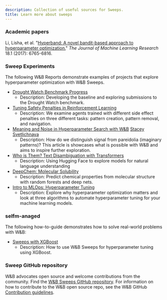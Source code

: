 ```yaml
---
description: Collection of useful sources for Sweeps.
title: Learn more about sweeps
---
```


### Academic papers

Li, Lisha, et al. "[Hyperband: A novel bandit-based approach to hyperparameter optimization.](https://arxiv.org/pdf/1603.06560.pdf)" _The   Journal of Machine Learning Research_ 18.1 (2017): 6765-6816.

### Sweep Experiments

The following W&B Reports demonstrate examples of projects that explore hyperparameter optimization with W&B Sweeps.

* [Drought Watch Benchmark Progress](https://wandb.ai/stacey/droughtwatch/reports/Drought-Watch-Benchmark-Progress--Vmlldzo3ODQ3OQ)
  * Description: Developing the baseline and exploring submissions to the Drought Watch benchmark.
* [Tuning Safety Penalties in Reinforcement Learning](https://wandb.ai/safelife/benchmark-sweeps/reports/Tuning-Safety-Penalties-in-Reinforcement-Learning---VmlldzoyNjQyODM)
  * Description: We examine agents trained with different side effect penalties on three different tasks: pattern creation, pattern removal, and navigation.
* [Meaning and Noise in Hyperparameter Search with W&B](https://wandb.ai/stacey/pytorch_intro/reports/Meaning-and-Noise-in-Hyperparameter-Search--Vmlldzo0Mzk5MQ) [Stacey Svetlichnaya](https://wandb.ai/stacey)
  * Description: How do we distinguish signal from pareidolia (imaginary patterns)? This article is showcases what is possible with W&B and aims to inspire further exploration.
* [Who is Them? Text Disambiguation with Transformers](https://wandb.ai/stacey/winograd/reports/Who-is-Them-Text-Disambiguation-with-Transformers--VmlldzoxMDU1NTc)
  * Description: Using Hugging Face to explore models for natural language understanding
* [DeepChem: Molecular Solubility](https://wandb.ai/stacey/deepchem_molsol/reports/DeepChem-Molecular-Solubility--VmlldzoxMjQxMjM)
  * Description: Predict chemical properties from molecular structure with random forests and deep nets.
* [Intro to MLOps: Hyperparameter Tuning](https://wandb.ai/iamleonie/Intro-to-MLOps/reports/Intro-to-MLOps-Hyperparameter-Tuning--VmlldzozMTg2OTk3)
  * Description: Explore why hyperparameter optimization matters and look at three algorithms to automate hyperparameter tuning for your machine learning models.

### selfm-anaged

The following how-to-guide demonstrates how to solve real-world problems with W&B:

* [Sweeps with XGBoost ](https://github.com/wandb/examples/blob/master/examples/wandb-sweeps/sweeps-xgboost/xgboost_tune.py)
  * Description: How to use W&B Sweeps for hyperparameter tuning using XGBoost.

### Sweep GitHub repository

W&B advocates open source and welcome contributions from the community. Find the [W&B Sweeps GitHub repository](https://github.com/wandb/sweeps). For information on how to contribute to the W&B open source repo, see the W&B GitHub [Contribution guidelines](https://github.com/wandb/wandb/blob/master/CONTRIBUTING).